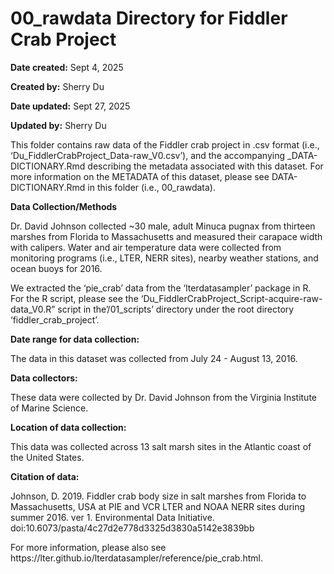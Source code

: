 # 00_rawdata Directory for Fiddler Crab Project

**Date created:** Sept 4, 2025

**Created by:** Sherry Du

**Date updated:** Sept 27, 2025

**Updated by:** Sherry Du

This folder contains raw data of the Fiddler crab project in .csv format (i.e., 'Du_FiddlerCrabProject_Data-raw_V0.csv'), and the accompanying _DATA-DICTIONARY.Rmd describing the metadata associated with this dataset. For more information on the METADATA of this dataset, please see DATA-DICTIONARY.Rmd in this folder (i.e., 00_rawdata).

**Data Collection/Methods**

Dr. David Johnson collected ~30 male, adult Minuca pugnax from thirteen marshes from Florida to Massachusetts and measured their carapace width with calipers. Water and air temperature data were collected from monitoring programs (i.e., LTER, NERR sites), nearby weather stations, and ocean buoys for 2016.

We extracted the 'pie_crab' data from the 'lterdatasampler' package in R. For the R script, please see the 'Du_FiddlerCrabProject_Script-acquire-raw-data_V0.R" script in the '/01_scripts' directory under the root directory 'fiddler_crab_project'.

**Date range for data collection:**

The data in this dataset was collected from July 24 - August 13, 2016.

**Data collectors:**

These data were collected by Dr. David Johnson from the Virginia Institute of Marine Science.

**Location of data collection:**

This data was collected across 13 salt marsh sites in the Atlantic coast of the United States.

**Citation of data:**

Johnson, D. 2019. Fiddler crab body size in salt marshes from Florida to Massachusetts, USA at PIE and VCR LTER and NOAA NERR sites during summer 2016. ver 1. Environmental Data Initiative. doi:10.6073/pasta/4c27d2e778d3325d3830a5142e3839bb

For more information, please also see https://lter.github.io/lterdatasampler/reference/pie_crab.html.
